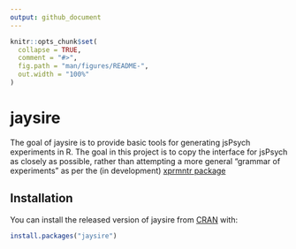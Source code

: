 ```yaml
---
output: github_document
---
```


<!-- README.md is generated from README.Rmd. Please edit that file -->

```r
knitr::opts_chunk$set(
  collapse = TRUE,
  comment = "#>",
  fig.path = "man/figures/README-",
  out.width = "100%"
)
```
# jaysire

<!-- badges: start -->
<!-- badges: end -->

The goal of jaysire is to provide basic tools for generating jsPsych experiments in R. The goal in this project is to copy the interface for jsPsych as closely as possible, rather than attempting a more general "grammar of experiments" as per the (in development) [xprmntr package](https://github.com/djnavarro/xprmntr)

## Installation

You can install the released version of jaysire from [CRAN](https://CRAN.R-project.org) with:

``` r
install.packages("jaysire")
```

